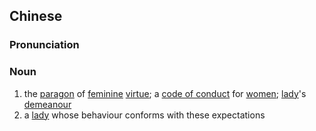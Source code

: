 {{also|闺范}}
==Chinese==
{{zh-forms|s=闺范}}

===Pronunciation===
{{zh-pron
|m=guīfàn
|cat=n
}}

===Noun===
{{zh-noun}}

# the [[paragon]] of [[feminine]] [[virtue]]; a [[code of conduct]] for [[women]]; [[lady]]'s [[demeanour]]
# a [[lady]] whose behaviour conforms with these expectations
